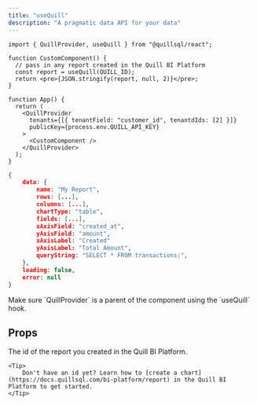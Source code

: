 ```yaml
---
title: "useQuill"
description: "A pragmatic data API for your data"
---
```


```tsx App.tsx
import { QuillProvider, useQuill } from "@quillsql/react";

function CustomComponent() {
  // pass in any report created in the Quill BI Platform
  const report = useQuill(QUILL_ID);
  return <pre>{JSON.stringify(report, null, 2)}</pre>;
}

function App() {
  return (
    <QuillProvider
      tenants={[{ tenantField: "customer_id", tenantdIds: [2] }]}
      publicKey={process.env.QUILL_API_KEY}
    >
      <CustomComponent />
    </QuillProvider>
  );
}
```

```json Sample Response
{
	data: {
		name: "My Report",
		rows: [...],
		columns: [...],
		chartType: "table",
		fields: [...],
		xAxisField: "created_at",
		yAxisField: "amount",
		xAxisLabel: "Created"
		yAxisLabel: "Total Amount",
		queryString: "SELECT * FROM transactions;",
	},
	loading: false,
	error: null
}
```

<Info>
  Make sure `QuillProvider` is a parent of the component using the `useQuill`
  hook.
</Info>

## Props

<ParamField path='reportId' type='string' required>
	The id of the report you created in the Quill BI Platform.

    <Tip>
    	Don't have an id yet? Learn how to [create a chart](https://docs.quillsql.com/bi-platform/report) in the Quill BI Platform to get started.
    </Tip>

</ParamField>
